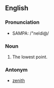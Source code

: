 ==English==
===Pronunciation===
*SAMPA: /"neIdi@/
===Noun===
#The lowest point.

===Antonym===
*[[zenith]]